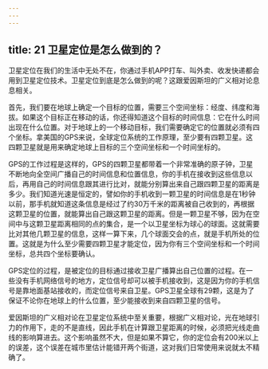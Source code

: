 ```yaml
---
---
---
```

title: 21 卫星定位是怎么做到的？
---




卫星定位在我们的生活中无处不在，你通过手机APP打车、叫外卖、收发快递都会用到卫星定位技术。卫星定位到底是怎么做到的呢？这跟爱因斯坦的广义相对论息息相关。

首先，我们要在地球上确定一个目标的位置，需要三个空间坐标：经度、纬度和海拔。如果这个目标正在移动的话，你还得知道这个目标的时间信息：它在什么时间出现在什么位置。对于地球上的一个移动目标，我们需要确定它的位置就必须有四个坐标。拿美国的GPS来说，全球定位系统的工作原理，至少要有四颗卫星。这四颗卫星就是用来确定地球上目标的三个空间坐标和一个时间坐标的。

GPS的工作过程是这样的，GPS的四颗卫星都带着一个非常准确的原子钟，卫星不断地向全空间广播自己的时间信息和位置信息，你的手机在接收到这些信息以后，再用自己的时间信息跟其进行比对，就能分别算出来自己跟四颗卫星的距离是多少。我们知道光速是恒定的，譬如你的手机收到一颗卫星的时间信息是在1秒钟以前，那手机就知道这条信息是经过了约30万千米的距离被自己收到的，再根据这颗卫星的位置，就能算出自己跟这颗卫星的距离。但是一颗卫星不够，因为在空间中与这颗卫星距离相同的点的集合，是一个以卫星坐标为球心的球面。这就需要比对其他几颗卫星的信息，这样一算下来，几个球面交会的点，就是手机所处的位置。这就是为什么至少需要四颗卫星才能定位，因为你有三个空间坐标和一个时间坐标，总共四个坐标要确认。



GPS定位的过程，是被定位的目标通过接收卫星广播算出自己位置的过程。在一些没有手机网络信号的地方，定位信号却可以被手机接收到，这是因为你的手机信号是靠地面基站接收的，而定位信号来自卫星。GPS卫星全球有29颗，这是为了保证不论你在地球上的什么位置，至少能接收到来自四颗卫星的信号。

爱因斯坦的广义相对论在卫星定位系统中至关重要，根据广义相对论，光在地球引力的作用下，走的不是直线，因此手机在计算跟卫星距离的时候，必须把光线走曲线的影响算进去。这个影响虽然不大，但是如果不算它，你的定位会有200米以上的误差，这个误差在城市里估计能错开两个街道，这对我们日常使用来说就太不精确了。